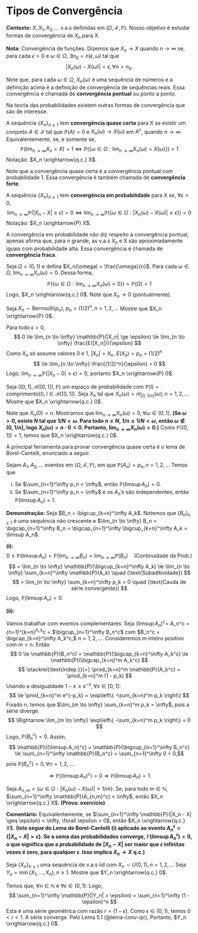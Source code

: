 # Tipos de Convergência

**Contexto:** $X, X_1, X_2, \dots$ v.a.s definidas em $(\Omega, \mathcal{F}, \mathbb{P})$.
Nosso objetivo é estudar formas de convergência de $X_n$ para $X$.

**Nota:** Convergência de funções.
Dizemos que $X_n \rightarrow X$ quando $n \rightarrow \infty$ se, para cada $\epsilon > 0$ e $\omega \in \Omega$, $\exists n_0 = n(\epsilon, \omega)$ tal que $$|X_n(\omega) - X(\omega)| < \epsilon, \forall n > n_0.$$

Note que, para cada $\omega \in \Omega$, $X_n(\omega)$ é uma sequência de números e a definição acima é a definição de convergência de sequências reais. Essa convergência é chamada de **convergência pontual** ou ponto a ponto.

Na teoria das probabilidades existem outras formas de convergência que são de interesse.

::: {#def-conv-qc name="Definição 5.1 (Convergência Quase Certa)"}
A sequência $\{X_n\}_{n \ge 1}$ tem **convergência quase certa** para X se existir um conjunto $A \in \mathcal{F}$ tal que $\mathbb{P}(A) = 0$ e $X_n(\omega) \rightarrow X(\omega)$ em $A^c$, quando $n \rightarrow \infty$.
Equivalentemente, se, e somente se,
$$ \mathbb{P}(\lim_{n \to \infty} X_n = X) = 1 \Leftrightarrow \mathbb{P}(\{\omega \in \Omega : \lim_{n \to \infty} X_n(\omega) = X(\omega)\}) = 1 $$
Notação: $X_n \xrightarrow{q.c.} X$.

Note que a convergência quase certa é a convergência pontual com probabilidade 1. Essa convergência é também chamada de **convergência forte**.
:::

::: {#def-conv-prob name="Definição 5.2 (Convergência em Probabilidade)"}
A sequência $\{X_n\}_{n \ge 1}$ tem **convergência em probabilidade** para X se, $\forall \epsilon > 0$,
$$ \lim_{n \to \infty} \mathbb{P}(|X_n - X| \geq \epsilon) = 0 \Leftrightarrow \lim_{n \to \infty} \mathbb{P}(\{\omega \in \Omega : |X_n(\omega) - X(\omega)| \geq \epsilon\}) = 0 $$
Notação: $X_n \xrightarrow{P} X$.

A convergência em probabilidade não diz respeito à convergência pontual, apenas afirma que, para $n$ grande, as v.a.s $X_n$ e X são aproximadamente iguais com probabilidade alta. Essa convergência é chamada de **convergência fraca**.
:::

::: {#exm-conv-qc-1 name="Exemplo 5.1"}
Seja $\Omega = (0, 1)$ e defina $X_n(\omega) = \frac{\omega}{n}$.
Para cada $\omega \in \Omega$, $\lim_{n \to \infty} X_n(\omega) = 0$.
Dessa forma,
$$ \mathbb{P}(\{\omega \in \Omega : \lim_{n \to \infty} X_n(\omega) = 0\}) = \mathbb{P}(\Omega) = 1 $$
Logo, $X_n \xrightarrow{q.c.} 0$.
Note que $X_n \rightarrow 0$ (pontualmente).
:::

::: {#exm-conv-prob-1 name="Exemplo 5.2"}
Seja $X_n \sim \text{Bernoulli}(p_n)$, $p_n = (1/2)^n, n=1, 2, \dots$
Mostre que $X_n \xrightarrow{P} 0$.

Para todo $\epsilon > 0$, 
$$ 0 \le \lim_{n \to \infty} \mathbb{P}(|X_n| \ge \epsilon) \le \lim_{n \to \infty} \frac{E(|X_n|)}{\epsilon} $$
Como $X_n$ só assume valores 0 e 1, $|X_n| = X_n$. $E(X_n) = p_n = (1/2)^n$
$$ \le \lim_{n \to \infty} \frac{(1/2)^n}{\epsilon} = 0 $$
Logo, $\lim_{n \to \infty} \mathbb{P}(|X_n - 0| \ge \epsilon) = 0$, portanto $X_n \xrightarrow{P} 0$.
:::

::: {#exm-conv-qc-2 name="Exemplo 5.3"}
Seja $([0, 1], \mathcal{B}([0, 1]), \mathbb{P})$ um espaço de probabilidade com $\mathbb{P}(I) = \text{comprimento}(I), I \in \mathcal{B}([0, 1])$.
Seja $X_n$ tal que $X_n(\omega) = n I_{[0, 1/n]}(\omega), n=1, 2, \dots$
Mostre que $X_n \xrightarrow{q.c.} 0$.

Note que $X_n(0) = n.$
Mostramos que $\lim_{n \to \infty} X_n(\omega) = 0, \forall \omega \in (0, 1]$.
**(Se $\omega > 0$, existe $N$ tal que $1/N < \omega$. Para todo $n \ge N$, $1/n \le 1/N < \omega$, então $\omega \notin (0, 1/n]$, logo $X_n(\omega) = n \cdot 0 = 0$. Portanto, $\lim_{n \to \infty} X_n(\omega) = 0$.)**
Como $\mathbb{P}((0, 1]) = 1$, temos que $X_n \xrightarrow{q.c.} 0$.
:::

A principal ferramenta para provar convergência quase certa é o lema de Borel-Cantelli, enunciado a seguir.

::: {#thm-borel-cantelli .theorem name="Lema de Borel-Cantelli"}
Sejam $A_1, A_2, \dots$ eventos em $(\Omega, \mathcal{F}, \mathbb{P})$, em que $\mathbb{P}(A_n) = p_n, n=1, 2, \dots$
Temos que

i) Se $\sum_{n=1}^\infty p_n < \infty$, então $\mathbb{P}(\limsup A_n) = 0$.
ii) Se $\sum_{n=1}^\infty p_n = \infty$ e os $A_n$'s são independentes, então $\mathbb{P}(\limsup A_n) = 1$.

**Demonstração:**
Seja $B_n = \bigcup_{k=n}^\infty A_k$. Notemos que $\{B_n\}_{n \ge 1}$ é uma sequência não crescente e
$\lim_{n \to \infty} B_n = \bigcap_{n=1}^\infty B_n = \bigcap_{n=1}^\infty \bigcup_{k=n}^\infty A_k = \limsup A_n$.

**(i):**
$$ 0 \le \mathbb{P}(\limsup A_n) = \mathbb{P}(\lim_{n \to \infty} B_n) = \lim_{n \to \infty} \mathbb{P}(B_n) \quad (\text{Continuidade da Prob.}) $$
$$ = \lim_{n \to \infty} \mathbb{P}(\bigcup_{k=n}^\infty A_k) \le \lim_{n \to \infty} \sum_{k=n}^\infty \mathbb{P}(A_k) \quad (\text{Subaditividade}) $$
$$ = \lim_{n \to \infty} \sum_{k=n}^\infty p_k = 0 \quad (\text{Cauda de série convergente}) $$
Logo, $\mathbb{P}(\limsup A_n) = 0$.

**(ii):**

Vamos trabalhar com eventos complementares.
Seja $(\limsup A_n)^c =$ 
\liminf A_n^c = \bigcup_{n=1}^\infty \bigcap_{k=n}^\infty A_k^c =
$\bigcup_{n=1}^\infty B_n^c$
com $B_n^c = \bigcap_{k=n}^\infty A_k^c,$ $n=1,2,\dots$.
Consideremos $m$ inteiro positivo com $m > n$. Então
$$ 0 \le \mathbb{P}(B_n^c) = \mathbb{P}(\bigcap_{k=n}^\infty A_k^c) \le \mathbb{P}(\bigcap_{k=n}^m A_k^c) $$
$$ \stackrel{\text{indep.}}{=} \prod_{k=n}^m \mathbb{P}(A_k^c) = \prod_{k=n}^m (1 - p_k) $$
Usando a desigualdade $1 - x \le e^{-x}, \forall x \in [0,1]$:
$$ \le \prod_{k=n}^m e^{-p_k} = \exp\left\{ -\sum_{k=n}^m p_k \right\} $$
Fixado n, temos que $\lim_{m \to \infty} \sum_{k=n}^m p_k = \infty$, pois a série diverge.
$$ \Rightarrow \lim_{m \to \infty} \exp\left\{ -\sum_{k=n}^m p_k \right\} = 0 $$
Logo, $\mathbb{P}(B_n^c) = 0$.
Assim,
$$ \mathbb{P}((\limsup A_n)^c) = \mathbb{P}(\bigcup_{n=1}^\infty B_n^c) \le \sum_{n=1}^\infty \mathbb{P}(B_n^c) = \sum_{n=1}^\infty 0 = 0,$$ pois $\mathbb{P}(B_n^c)=0, \forall n=1,2,\dots.$
$$\Rightarrow \mathbb{P}((\limsup A_n)^c) = 0 \Rightarrow \mathbb{P}(\limsup A_n) = 1.$$
:::

::: {#lem-conv-qc .lemma name="Lema 5.1"}
Seja $A_{n,m} = \{\omega \in \Omega : |X_n(\omega) - X(\omega)| > 1/m\}$.
Se, para todo $m \in \mathbb{N}$, $\sum_{n=1}^\infty \mathbb{P}(A_{n,m}^c) < \infty$, então $X_n \xrightarrow{q.c.} X$.
**(Prova: exercício)**

**Comentário:** Equivalentemente, se $\sum_{n=1}^\infty \mathbb{P}(|X_n - X| \geq \epsilon) < \infty, \forall \epsilon > 0$, então $X_n \xrightarrow{q.c.} X$.
<!-- TODO: verificar comentario abaixo -->
**(Isto segue do Lema de Borel-Cantelli (i) aplicado ao evento $A_n^\epsilon = \{|X_n - X| > \epsilon\}$. Se a soma das probabilidades converge, $\mathbb{P}(\limsup A_n^\epsilon) = 0$, o que significa que a probabilidade de $|X_n - X|$ ser maior que $\epsilon$ infinitas vezes é zero, para qualquer $\epsilon$. Isso implica $X_n \to X$ q.c.)**
:::

::: {#exm-conv-qc-minimo name="Exemplo 5.4"}
Seja $\{X_n\}_{n \ge 1}$ uma sequência de v.a.s iid com $X_n \sim U(0, 1), n=1, 2, \dots$
Seja $Y_n = \min\{X_1, \dots, X_n\}, n \ge 1$. Mostre que $Y_n \xrightarrow{q.c.} 0$.

Temos que, $\forall n \in \mathbb{N}$ e $\forall \epsilon \in (0, 1)$:
\begin{align*} \mathbb{P}(|Y_n - 0| > \epsilon) &= \mathbb{P}(Y_n > \epsilon) \quad\quad (\text{pois } Y_n > 0) \\
&= \mathbb{P}(\min\{X_1, \dots, X_n\} > \epsilon) \\
&= \mathbb{P}(X_1 > \epsilon, \dots, X_n > \epsilon) \\
&\stackrel{\text{iid}}{=} [\mathbb{P}(X_1 > \epsilon)]^n = [1 - \mathbb{P}(X_1 \le \epsilon)]^n \\
&= [1 - F_{X_1}(\epsilon)]^n \\
&= (1 - \epsilon)^n 
\end{align*}
Logo,
$$ \sum_{n=1}^\infty \mathbb{P}(|Y_n| > \epsilon) = \sum_{n=1}^\infty (1 - \epsilon)^n $$
Esta é uma série geométrica com razão $r = (1 - \epsilon)$. Como $\epsilon \in (0, 1)$, temos $0 < r < 1$. A série converge.
Pelo Lema 5.1 (@lema-conv-qc),
Portanto, $Y_n \xrightarrow{q.c.} 0$.
:::